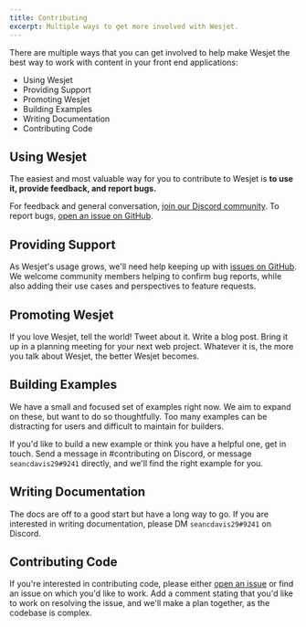 ```yaml
---
title: Contributing
excerpt: Multiple ways to get more involved with Wesjet.
---
```


There are multiple ways that you can get involved to help make Wesjet the best way to work with content in your front end applications:

- Using Wesjet
- Providing Support
- Promoting Wesjet
- Building Examples
- Writing Documentation
- Contributing Code

## Using Wesjet

The easiest and most valuable way for you to contribute to Wesjet is **to use it, provide feedback, and report bugs.**

For feedback and general conversation, [join our Discord community](https://discord.gg/rytFErsARm). To report bugs, [open an issue on GitHub](https://github.com/wesbitty/wesjet/issues/new).

## Providing Support

As Wesjet's usage grows, we'll need help keeping up with [issues on GitHub](https://github.com/wesbitty/wesjet/issues). We welcome community members helping to confirm bug reports, while also adding their use cases and perspectives to feature requests.

## Promoting Wesjet

If you love Wesjet, tell the world! Tweet about it. Write a blog post. Bring it up in a planning meeting for your next web project. Whatever it is, the more you talk about Wesjet, the better Wesjet becomes.

## Building Examples

We have a small and focused set of examples right now. We aim to expand on these, but want to do so thoughtfully. Too many examples can be distracting for users and difficult to maintain for builders.

If you'd like to build a new example or think you have a helpful one, get in touch. Send a message in #contributing on Discord, or message `seancdavis29#9241` directly, and we'll find the right example for you.

## Writing Documentation

The docs are off to a good start but have a long way to go. If you are interested in writing documentation, please DM `seancdavis29#9241` on Discord.

## Contributing Code

If you're interested in contributing code, please either [open an issue](https://github.com/wesbitty/wesjet/issues/new) or find an issue on which you'd like to work. Add a comment stating that you'd like to work on resolving the issue, and we'll make a plan together, as the codebase is complex.
